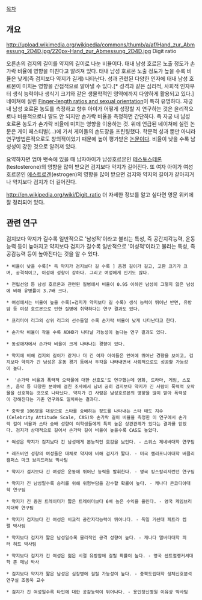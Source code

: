 [[목차]]

== 개요 ==
http://upload.wikimedia.org/wikipedia/commons/thumb/a/af/Hand_zur_Abmessung_2D4D.jpg/220px-Hand_zur_Abmessung_2D4D.jpg
Digit ratio

오른손의 검지의 길이를 약지의 길이로 나눈 비율이다. 태내 남성 호르몬 노출 정도가 손가락 비율에 영향을 미친다고 알려져 있다. 태내 남성 호르몬 노출 정도가 높을 수록 비율은 낮게(즉 검지보다 약지가 길게) 나타난다. 성과 관련된 다양한 인자에 태내 남성 호르몬이 미치는 영향을 간접적으로 알아낼 수 있다.[* 성격과 같은 심리적, 사회적 인자부터 생식 능력이나 생식기 크기와 같은 생물학적인 영역에까지 다양하게 활용되고 있다.] 네이쳐에 실린 [http://www.nature.com/nature/journal/v404/n6777/full/404455a0.html Finger-length ratios and sexual orientation]이 특히 유명하다. 자궁 내 남성 호르몬 농도를 측정하고 향후 아이가 어떻게 성장할 지 연구하는 것은 윤리적으로나 비용적으로나 말도 안 되지만 손가락 비율을 측정하면 간단하다. 즉 자궁 내 남성 호르몬 농도가 손가락 비율에 미치는 영향을 이용하는 것. 위에 언급된 네이쳐에 실린 논문은 게이 페스티벌(...)에 가서 게이들의 손도장을 프린팅했다. 학문적 성과 뿐만 아니라 연구방법론적으로도 창의적이었기 때문에 높이 평가받은 [[논문]]이다. 비율이 낮을 수록 남성성이 강한 것으로 알려져 있다.

요약하자면 엄마 뱃속에 있을 때 남자아이가 남성호르몬인 [[테스토스테론]](testosterone)의 영향을 많이 받으면 검지보다 약지가 길어진다. 또 여자 아이가 여성호르몬인 [[에스트로겐]](estrogen)의 영향을 많이 받으면 검지와 약지의 길이가 같아지거나 약지보다 검지가 더 길어진다.

http://en.wikipedia.org/wiki/Digit_ratio
더 자세한 정보를 알고 싶다면 영문 위키에 잘 정리되어 있다.

== 관련 연구 ==
검지보다 약지가 길수록 일반적으로 '남성적'이라고 불리는 특성, 즉 공간지각능력, 운동능력 등이 높아지고 약지보다 검지가 길수록 일반적으로 '여성적'이라고 불리는 특성, 즉 공감능력 등이 높아진다는 것을 알 수 있다.

 * 비율이 낮을 수록[* 즉 약지가 검지보다 길 수록 ] 음경 길이가 길고, 고환 크기가 크며, 공격적이고, 이성애 성향이 강하다. 그리고 여성에게 인기도 많다.

 * 전립선암 등 남성 호르몬과 관련된 질병에서 비율이 0.95 이하인 남성이 그렇지 않은 남성에 비해 유병률이 3.7배 크다. 

 * 여성에서는 비율이 높을 수록(=검지가 약지보다 길 수록) 생식 능력이 뛰어난 반면, 유방암 등 여성 호르몬으로 인한 질병에 취약하다는 연구 결과도 있다. 

 * 프리미어 리그의 상위 리그의 선수들일 수록 손가락 비율이 낮게 나타난다고 한다. 

 * 손가락 비율이 작을 수록 ADHD가 나타날 가능성이 높다는 연구 결과도 있다.

 * 동성애자에서 손가락 비율이 크게 나타나는 경향이 있다.

 * 약지에 비해 검지의 길이가 같거나 더 긴 여자 아이들은 언어에 뛰어난 경향을 보이고, 검지보다 약지가 긴 남성은 운동 경기 등에서 두각을 나타내면서 사회적으로도 성공할 가능성이 높다.

 *  '손가락 비율과 폭력적 오락물에 대한 선호도'도 연구했는데 영화, 드라마, 게임, 스포츠, 음악 등 다양한 분야에 걸친 조사에서 남녀 공히 검지보다 약지가 긴 사람이 폭력적 오락물을 선호하는 것으로 나타났다. 약지가 긴 사람은 남성호르몬의 영향을 많이 받아 폭력성이 강해진다는 기존 연구와도 일치하는 결과다.

 * 중학생 106명을 대상으로 스타를 숭배하는 정도를 나타내는 스타 태도 지수(Celebrity Attitude Scale, CAS)와 손가락 길이 비율을 측정한 이 연구에서 손가락 길이 비율과 스타 숭배 성향이 여학생들에게 특히 높은 상관관계가 있다는 결과를 얻었다. 검지가 상대적으로 길어서 손가락 길이 비율이 높을수록 CAS도 높았다.

 * 여성은 약지가 검지보다 긴 남성에게 본능적인 호감을 보인다. - 스위스 제네바대학 연구팀

 * 레즈비언 성향의 여성들은 대체로 약지에 비해 검지가 짧다. - 미국 캘리포니아대학 버클리캠퍼스 마크 브리드러브 박사팀

 * 약지가 검지보다 긴 여성은 운동에 뛰어난 능력을 발휘한다. - 영국 킹스칼리지런던 연구팀

 * 약지가 긴 남성일수록 승리를 위해 위험부담을 감수할 확률이 높다. - 캐나다 콘코디아대학 연구팀

 * 약지가 긴 증권 트레이더가 짧은 트레이더보다 6배 높은 수익을 올린다. - 영국 케임브리지대학 연구팀

 * 약지가 검지보다 긴 여성은 비교적 공간지각능력이 뛰어나다. - 독일 기센대 페트라 켐펠 박사팀

 * 약지보다 검지가 짧은 남성일수록 물리적인 공격 성향이 높다. - 캐나다 앨버타대학 피터 허드 박사팀

 * 약지보다 검지가 긴 여성은 젊은 시절 유방암에 걸릴 확률이 높다. - 영국 센트럴랭커셔대학 존 매닝 박사

 * 검지보다 약지가 짧은 남성은 심장병에 걸릴 가능성이 높다. - 충북도립대학 생체신호분석연구실 조동욱 교수

 * 검지가 긴 여성일수록 타인에 대한 공감능력이 뛰어나다. - 용인정신병원 이유상 박사팀
